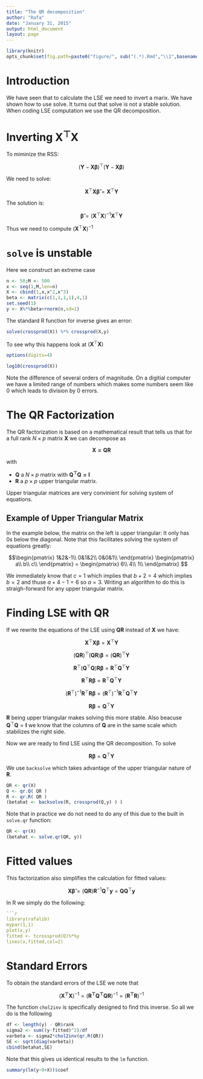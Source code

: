 ```yaml
---
title: "The QR decomposition"
author: "Rafa"
date: "January 31, 2015"
output: html_document
layout: page
---
```


```r
library(knitr)
opts_chunk$set(fig.path=paste0("figure/", sub("(.*).Rmd","\\1",basename(knitr:::knit_concord$get('infile'))), "-"))
```

# Introduction

We have seen that to calculate the LSE we need to invert a marix. We have shown how to use solve. It turns out that solve is not a stable solution. When coding LSE computation we use the QR decomposition.


# Inverting $\mathbf{X^\top X}$


To miminize the RSS: 

$$
(\mathbf{Y}-\mathbf{X}\boldsymbol{\beta})^\top
(\mathbf{Y}-\mathbf{X}\boldsymbol{\beta})
$$

We need to solve:

$$
\mathbf{X}^\top \mathbf{X} \boldsymbol{\hat{\beta}} = \mathbf{X}^\top \mathbf{Y}   
$$

The solution is: 

$$
\boldsymbol{\hat{\beta}} = (\mathbf{X}^\top \mathbf{X})^{-1} \mathbf{X}^\top \mathbf{Y}   
$$

Thus  we need to compute $(\mathbf{X}^\top \mathbf{X})^{-1}$

# `solve` is unstable

Here we construct an extreme case 

```r
n <- 50;M <- 500
x <- seq(1,M,len=n)
X <- cbind(1,x,x^2,x^3)
beta <- matrix(c(1,1,1,1),4,1)
set.seed(1)
y <- X%*%beta+rnorm(n,sd=1)
```

The standard R function for inverse gives an error:
```r
solve(crossprod(X)) %*% crossprod(X,y)
```

To see why this happens look at $(\mathbf{X}^\top \mathbf{X})$

```r
options(digits=4)
```

```r
log10(crossprod(X))
```

Note the difference of several orders of magnitude. On a digitial computer we have a limited range of numbers which makes some numbers seem like 0 which leads to division by 0 errors.

# The QR Factorization 

The QR factorization is based on a mathematical result that tells us that for a full rank $N\times p$ matrix $\mathbf{X}$ we can decompose as

$$
\mathbf{X = QR}
$$

with 

* $\mathbf{Q}$ a $N \times p$ matrix with  $\mathbf{Q^\top Q=I}$
* $\mathbf{R}$ a $p \times p$ upper triangular matrix.

Upper triangular matrices are very convinient for solving system of equations.

## Example of Upper Triangular Matrix

In the example below, the matrix on the left is upper triangular: It only has 0s below the diagonal.
Note that this facilitates solving the system of equations greatly:

$$\begin{pmatrix}
1&2&-1\\
0&1&2\\
0&0&1\\
\end{pmatrix}
\begin{pmatrix}
a\\
b\\
c\\
\end{pmatrix}
=
\begin{pmatrix}
6\\
4\\
1\\
\end{pmatrix}
$$

We immediately know that $c=1$ which implies that $b+2=4$ which implies  $b=2$ and thuse $a+4-1=6$ so $a = 3$. Writing an algorithm to do this is straigh-forward for any upper triangular matrix.

# Finding LSE with QR 

If we rewrite the equations of the LSE using $\mathbf{QR}$ instead of $\mathbf{X}$ we have:

$$\mathbf{X}^\top \mathbf{X} \boldsymbol{\beta} = \mathbf{X}^\top \mathbf{Y}$$

$$(\mathbf{Q}\mathbf{R})^\top (\mathbf{Q}\mathbf{R}) \boldsymbol{\beta} = (\mathbf{Q}\mathbf{R})^\top \mathbf{Y}$$

$$\mathbf{R}^\top (\mathbf{Q}^\top \mathbf{Q}) \mathbf{R} \boldsymbol{\beta} = \mathbf{R}^\top \mathbf{Q}^\top \mathbf{Y}$$

$$\mathbf{R}^\top \mathbf{R} \boldsymbol{\beta} = \mathbf{R}^\top \mathbf{Q}^\top \mathbf{Y}$$

$$(\mathbf{R}^\top)^{-1} \mathbf{R}^\top \mathbf{R} \boldsymbol{\beta} = (\mathbf{R}^\top)^{-1} \mathbf{R}^\top \mathbf{Q}^\top \mathbf{Y}$$

$$\mathbf{R} \boldsymbol{\beta} = \mathbf{Q}^\top \mathbf{Y}$$

$\mathbf{R}$ being upper triangular makes solving this more stable. Also beacuse $\mathbf{Q}^\top\mathbf{Q}=\mathbf{I}$ we know that the columns of $\mathbf{Q}$ are in the same scale which stabilizes the right side. 

Now we are ready to find LSE using the QR decomposition. To solve 

$$\mathbf{R} \boldsymbol{\beta} = \mathbf{Q}^\top \mathbf{Y}$$

We use `backsolve` which takes advantage of the upper triangular nature of $\mathbf{R}$.
```r
QR <- qr(X)
Q <- qr.Q( QR )
R <- qr.R( QR )
(betahat <- backsolve(R, crossprod(Q,y) ) )
```

Note that in practice we do not need to do any of this due to the built in `solve.qr` function:

```r
QR <- qr(X)
(betahat <- solve.qr(QR, y))
```



# Fitted values

This factorization also simplifies the calculation for fitted values:

$$\mathbf{X}\boldsymbol{\hat{\beta}} = 
(\mathbf{QR})\mathbf{R}^{-1}\mathbf{Q}^\top \mathbf{y}= \mathbf{Q}\mathbf{Q}^\top\mathbf{y} $$

In R we simply do the following:
```r
```r
library(rafalib)
mypar(1,1)
plot(x,y)
fitted <- tcrossprod(Q)%*%y
lines(x,fitted,col=2)
```

# Standard Errors

To obtain the standard errors of the LSE we note that

$$(\mathbf{X^\top X})^{-1} = (\mathbf{R^\top Q^\top QR})^{-1} = (\mathbf{R^\top R})^{-1}$$

The function `chol2inv` is specifically designed to find this inverse. So all we do is the following

```r
df <- length(y) - QR$rank
sigma2 <- sum((y-fitted)^2)/df
varbeta <- sigma2*chol2inv(qr.R(QR))
SE <- sqrt(diag(varbeta))
cbind(betahat,SE)
```

Note that this gives us identical results to the `lm` function.

```r
summary(lm(y~0+X))$coef
```

